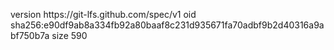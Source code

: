 version https://git-lfs.github.com/spec/v1
oid sha256:e90df9ab8a334fb92a80baaf8c231d935671fa70adbf9b2d40316a9abf750b7a
size 590
